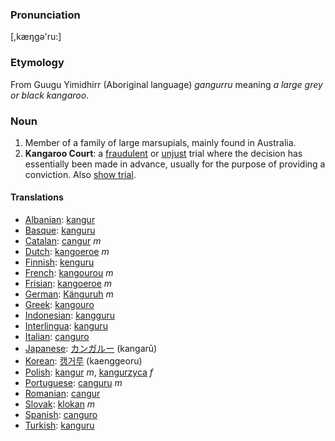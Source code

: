 ===Pronunciation===
[,kæŋgə'ru:]
===Etymology===
From Guugu Yimidhirr (Aboriginal language) ''gangurru'' meaning ''a large grey or black kangaroo''.

===Noun===
#Member of a family of large marsupials, mainly found in Australia.
#'''Kangaroo Court''': a [[fraudulent]] or [[unjust]] trial where the decision has essentially been made in advance, usually for the purpose of providing a conviction.  Also [[show trial]].

====Translations====
*[[Albanian]]: [[kangur]]
*[[Basque]]: [[kanguru]]
*[[Catalan]]: [[cangur]] ''m''
*[[Dutch]]: [[kangoeroe]] ''m''
*[[Finnish]]: [[kenguru]]
*[[French]]: [[kangourou]] ''m''
*[[Frisian]]: [[kangoeroe]] ''m''
*[[German]]: [[Känguruh]] ''m''
*[[Greek]]: [[kangouro]]
*[[Indonesian]]: [[kangguru]]
*[[Interlingua]]: [[kanguru]]
*[[Italian]]: [[canguro]]
*[[Japanese]]: [[カンガルー]] (kangarū)
*[[Korean]]: [[캥거루]] (kaenggeoru)
*[[Polish]]: [[kangur]] ''m'', [[kangurzyca]] ''f''
*[[Portuguese]]: [[canguru]] ''m''
*[[Romanian]]: [[cangur]]
*[[Slovak]]: [[klokan]] ''m''
*[[Spanish]]: [[canguro]]
*[[Turkish]]: [[kanguru]]
